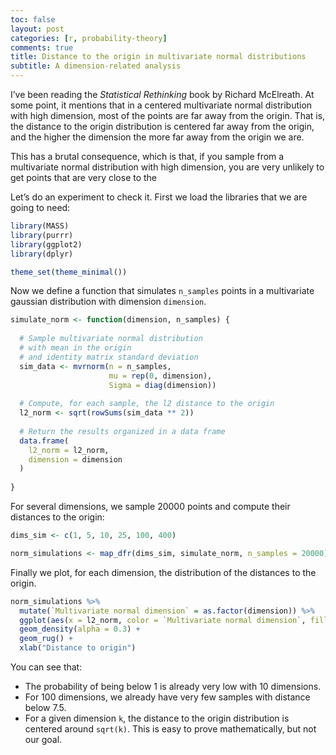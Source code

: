 ```yaml
---
toc: false
layout: post
categories: [r, probability-theory]
comments: true
title: Distance to the origin in multivariate normal distributions
subtitle: A dimension-related analysis
---
```


I've been reading the _Statistical Rethinking_ book by Richard McElreath. At some point, it mentions that in a centered multivariate normal distribution with high dimension, most of the points are far away from the origin. That is, the distance to the origin distribution is centered far away from the origin, and the higher the dimension the more far away from the origin we are.

This has a brutal consequence, which is that, if you sample from a multivariate normal distribution with high dimension, you are very unlikely to get points that are very close to the 

Let's do an experiment to check it. First we load the libraries that we are going to need:

```r
library(MASS)
library(purrr)
library(ggplot2)
library(dplyr)

theme_set(theme_minimal())
```

Now we define a function that simulates `n_samples` points in a multivariate gaussian distribution with dimension `dimension`.

```r

simulate_norm <- function(dimension, n_samples) { 
  
  # Sample multivariate normal distribution
  # with mean in the origin
  # and identity matrix standard deviation
  sim_data <- mvrnorm(n = n_samples, 
                      mu = rep(0, dimension), 
                      Sigma = diag(dimension))
  
  # Compute, for each sample, the l2 distance to the origin
  l2_norm <- sqrt(rowSums(sim_data ** 2))
  
  # Return the results organized in a data frame
  data.frame(
    l2_norm = l2_norm,
    dimension = dimension
  )
  
}

```

For several dimensions, we sample 20000 points and compute their distances to the origin:

```r

dims_sim <- c(1, 5, 10, 25, 100, 400)

norm_simulations <- map_dfr(dims_sim, simulate_norm, n_samples = 20000)

```

Finally we plot, for each dimension, the distribution of the distances to the origin. 

```r

norm_simulations %>% 
  mutate(`Multivariate normal dimension` = as.factor(dimension)) %>% 
  ggplot(aes(x = l2_norm, color = `Multivariate normal dimension`, fill = `Multivariate normal dimension`)) + 
  geom_density(alpha = 0.3) + 
  geom_rug() +
  xlab("Distance to origin")
```

You can see that:

* The probability of being below 1 is already very low with 10 dimensions.
* For 100 dimensions, we already have very few samples with distance below 7.5.
* For a given dimension `k`, the distance to the origin distribution is centered around `sqrt(k)`. This is easy to prove mathematically, but not our goal.
